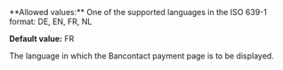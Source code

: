 <ResponseField name="Culture" type="string" >
**Allowed values:** One of the supported languages in the ISO 639-1 format: DE, EN, FR, NL

**Default value:** FR

The language in which the Bancontact payment page is to be displayed.
</ResponseField>